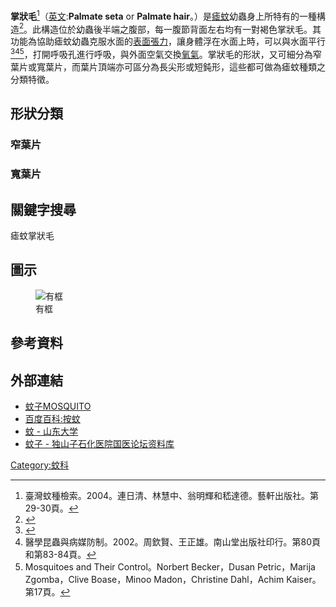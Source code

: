 
{{onesource|time=2014-03-05T15:55:59+00:00}}
'''掌狀毛'''<ref>臺灣蚊種檢索。2004。連日清、林慧中、翁明輝和嵇達德。藝軒出版社。第29-30頁。</ref>（[[英文|英文]]:'''Palmate seta''' or '''Palmate hair'''。）是[[瘧蚊|瘧蚊]]幼蟲身上所特有的一種構造<ref>{{Cite web |url=http://www.zoology.ubc.ca/~srivast/treeholes/s/AnophA.html |title=Anopheles sp A (Anopheles argyritarsis) |access-date=2014-03-07 |archive-date=2019-05-30 |archive-url=https://web.archive.org/web/20190530020450/http://www.zoology.ubc.ca/~srivast/treeholes/s/AnophA.html |dead-url=no }}</ref>。此構造位於幼蟲後半端之腹部，每一腹節背面左右均有一對褐色掌狀毛。其功能為協助瘧蚊幼蟲克服水面的[[表面張力|表面張力]]，讓身體浮在水面上時，可以與水面平行<ref>{{Cite web |url=http://mosquito-taxonomic-inventory.info/simpletaxonomy/term/6801 |title=Mosquito Taxonomic Inventory |access-date=2014-03-07 |archive-date=2016-03-04 |archive-url=https://web.archive.org/web/20160304133009/http://mosquito-taxonomic-inventory.info/simpletaxonomy/term/6801 |dead-url=no }}</ref><ref> 醫學昆蟲與病媒防制。2002。周欽賢、王正雄。南山堂出版社印行。第80頁和第83-84頁。</ref><ref>Mosquitoes and Their Control。Norbert Becker，Dusan Petric，Marija Zgomba，Clive Boase，Minoo Madon，Christine Dahl，Achim Kaiser。第17頁。</ref>，打開呼吸孔進行呼吸，與外面空氣交換[[氧氣|氧氣]]。掌狀毛的形狀，又可細分為窄葉片或寬葉片，而葉片頂端亦可區分為長尖形或短鈍形，這些都可做為瘧蚊種類之分類特徵。
==形狀分類==
===窄葉片===
===寬葉片===
==關鍵字搜尋==
瘧蚊掌狀毛
==圖示==
[[File:掌狀毛的位置.jpg|有框]]
== 參考資料 ==
{{Reflist}}
==外部連結==
* [http://www.rueyhorng.com.tw/2af5bjjdw0.html 蚊子MOSQUITO] {{Wayback|url=http://www.rueyhorng.com.tw/2af5bjjdw0.html |date=20160304120258 }}
* [http://baike.baidu.com/view/361821.htm 百度百科:按蚊] {{Wayback|url=http://baike.baidu.com/view/361821.htm |date=20070223033350 }}
* [https://web.archive.org/web/20140305210450/http://www.pathobio.sdu.edu.cn/sdjsc/experiment/Mosquito.html 蚊 - 山东大学]
* [https://web.archive.org/web/20130731050431/http://www.dszshyy.cn/bbs/dsz_view.asp?id=1362 蚊子 - 独山子石化医院国医论坛资料库]

[[Category:蚊科|Category:蚊科]]